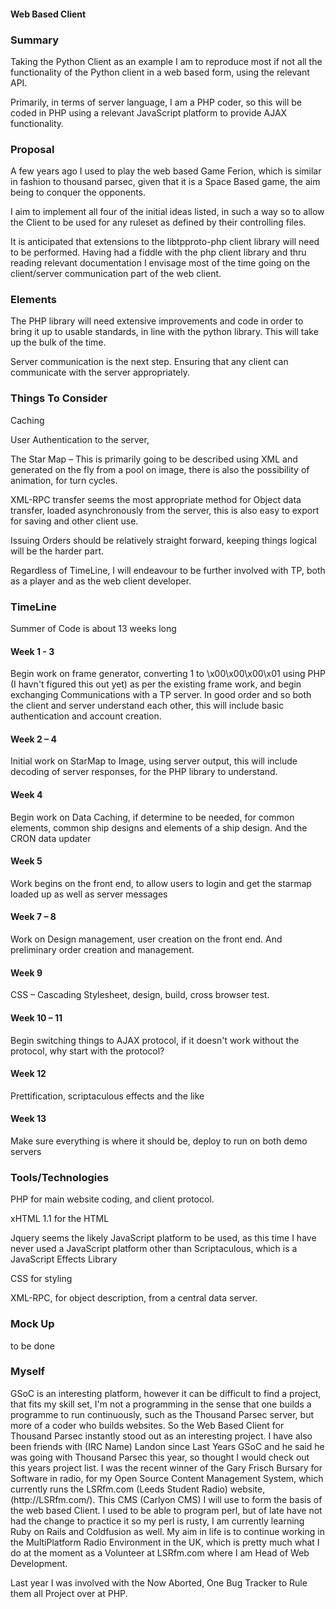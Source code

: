 ====Web Based Client====

===Summary===

Taking the Python Client as an example I am to reproduce most if not all the functionality of the Python client in a web based form, using the relevant API.

Primarily, in terms of server language, I am a PHP coder, so this will be coded in PHP using a relevant JavaScript platform to provide AJAX functionality.

===Proposal===

A few years ago I used to play the web based Game Ferion, which is similar in fashion to thousand parsec, given that it is a Space Based game, the aim being to conquer the opponents.

I aim to implement all four of the initial ideas listed, in such a way so to allow the Client to be used for any ruleset as defined by their controlling files.

It is anticipated that extensions to the libtpproto-php client library will need to be performed. Having had a fiddle with the php client library and thru reading relevant documentation I envisage most of the time going on the client/server communication part of the web client.

===Elements===

The PHP library will need extensive improvements and code in order to bring it up to usable standards, in line with the python library. This will take up the bulk of the time.

Server communication is the next step. Ensuring that any client can communicate with the server appropriately.

===Things To Consider===

Caching

User Authentication to the server,

The Star Map – This is primarily going to be described using XML and generated on the fly from a pool on image, there is also the possibility of animation, for turn cycles.

XML-RPC transfer seems the most appropriate method for Object data transfer, loaded asynchronously from the server, this is also easy to export for saving and other client use.

Issuing Orders should be relatively straight forward, keeping things logical will be the harder part.

Regardless of TimeLine, I will endeavour to be further involved with TP, both as a player and as the web client developer.

===TimeLine===


Summer of Code is about 13 weeks long

====Week 1 - 3====
Begin work on frame generator, converting 1 to \x00\x00\x00\x01 using PHP (I havn't figured this out yet) as per the existing frame work, and begin exchanging Communications with a TP server. In good order and so both the client and server understand each other, this will include basic authentication and account creation.

====Week 2 – 4====
Initial work on StarMap to Image, using server output, this will include decoding of server responses, for the PHP library to understand.

====Week 4 ====
Begin work on Data Caching, if determine to be needed, for common elements, common ship designs and elements of a ship design. And the CRON data updater

====Week 5====
Work begins on the front end, to allow users to login and get the starmap loaded up as well as server messages

====Week 7 – 8 ====
Work on Design management, user creation on the front end.
And preliminary order creation and management.

====Week 9====
CSS – Cascading Stylesheet, design, build, cross browser test.

====Week 10 – 11====
Begin switching things to AJAX protocol, if it doesn't work without the protocol, why start with the protocol?

====Week 12====
Prettification, scriptaculous effects and the like

====Week 13====
Make sure everything is where it should be, deploy to run on both demo servers


===Tools/Technologies===

PHP for main website coding, and client protocol.

xHTML 1.1 for the HTML

Jquery seems the likely JavaScript platform to be used, as this time I have  never used a JavaScript platform other than Scriptaculous, which is a JavaScript Effects Library

CSS for styling

XML-RPC, for object description, from a central data server.

===Mock Up===
to be done

===Myself===

GSoC is an interesting platform, however it can be difficult to find a project, that fits my skill set, I'm not a programming in the sense that one builds a programme to run continuously, such as the Thousand Parsec server, but more of a coder who builds websites. So the Web Based Client for Thousand Parsec instantly stood out as an interesting project.
I have also been friends with (IRC Name) Landon since Last Years GSoC and he said he was going with Thousand Parsec this year, so thought I would check out this years project list.
I was the recent winner of the Gary Frisch Bursary for Software in radio, for my Open Source Content Management System, which currently runs the LSRfm.com (Leeds Student Radio) website, (http://LSRfm.com/). This CMS (Carlyon CMS) I will use to form the basis of the web based Client.
I used to be able to program perl, but of late have not had the change to practice it so my perl is rusty, I am currently learning Ruby on Rails and Coldfusion as well.
My aim in life is to continue working in the MultiPlatform Radio Environment in the UK, which is pretty much what I do at the moment as a Volunteer at LSRfm.com where I am Head of Web Development.

Last year I was involved with the Now Aborted, One Bug Tracker to Rule them all Project over at PHP.
